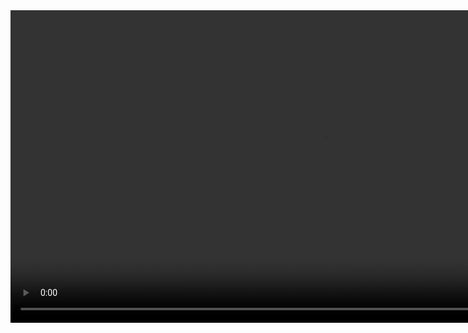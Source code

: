 

<video autoplay loop style="width:1000px; height:auto;">
  <source src="ZurichAnim.mp4" type="video/mp4">
  Your browser does not support the video tag.
</video>





This is a Quarto website.

To learn more about Quarto websites visit <https://quarto.org/docs/websites>.
